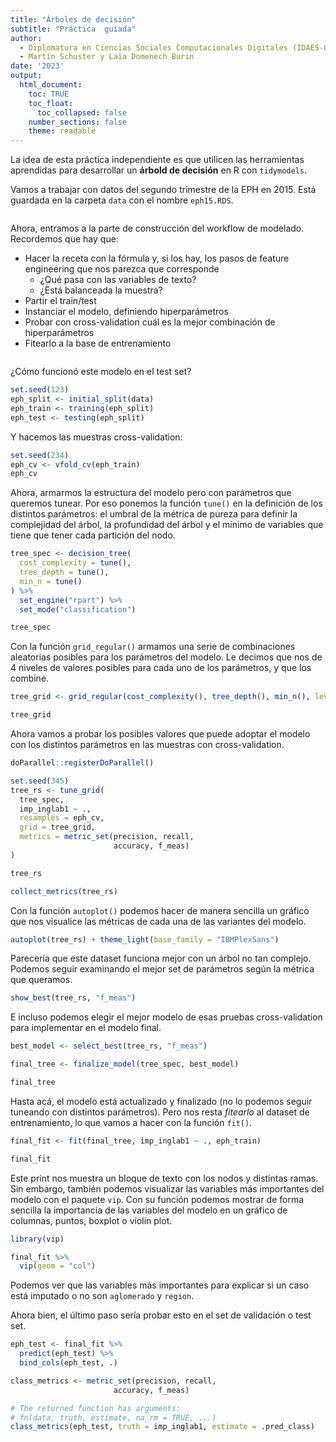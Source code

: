 ```yaml
---
title: "Árboles de decisión"
subtitle: "Práctica  guiada"
author: 
  - Diplomatura en Ciencias Sociales Computacionales Digitales (IDAES-UNSAM)
  - Martín Schuster y Laia Domenech Burin
date: '2023'
output: 
  html_document:
    toc: TRUE
    toc_float:
      toc_collapsed: false
    number_sections: false
    theme: readable
---
```


La idea de esta práctica independiente es que utilicen las herramientas aprendidas para desarrollar un **árbold de decisión** en R con `tidymodels`.

Vamos a trabajar con datos del segundo trimestre de la EPH en 2015. Está guardada en la carpeta `data` con el nombre `eph15.RDS`.

```r

```

Ahora, entramos a la parte de construcción del workflow de modelado. Recordemos que hay que:

-   Hacer la receta con la fórmula y, si los hay, los pasos de feature engineering que nos parezca que corresponde
    -   ¿Qué pasa con las variables de texto?
    -   ¿Está balanceada la muestra?
-   Partir el train/test
-   Instanciar el modelo, definiendo hiperparámetros
-   Probar con cross-validation cuál es la mejor combinación de hiperparámetros
-   Fitearlo a la base de entrenamiento

```r
```

¿Cómo funcionó este modelo en el test set? 

```r
set.seed(123)
eph_split <- initial_split(data)
eph_train <- training(eph_split)
eph_test <- testing(eph_split)
```

Y hacemos las muestras cross-validation:

```r
set.seed(234)
eph_cv <- vfold_cv(eph_train)
eph_cv
```

Ahora, armarmos la estructura del modelo pero con parámetros que queremos tunear. Por eso ponemos la función `tune()` en la definición de los distintos parámetros: el umbral de la métrica de pureza para definir la complejidad del árbol, la profundidad del árbol y el mínimo de variables que tiene que tener cada partición del nodo.

```r
tree_spec <- decision_tree(
  cost_complexity = tune(),
  tree_depth = tune(),
  min_n = tune()
) %>%
  set_engine("rpart") %>%
  set_mode("classification")

tree_spec
```

Con la función `grid_regular()` armamos una serie de combinaciones aleatorias posibles para los parámetros del modelo. Le decimos que nos de 4 niveles de valores posibles para cada uno de los parámetros, y que los combine.

```r
tree_grid <- grid_regular(cost_complexity(), tree_depth(), min_n(), levels = 4)

tree_grid
```

Ahora vamos a probar los posibles valores que puede adoptar el modelo con los distintos parámetros en las muestras con cross-validation.

```r
doParallel::registerDoParallel()

set.seed(345)
tree_rs <- tune_grid(
  tree_spec,
  imp_inglab1 ~ .,
  resamples = eph_cv,
  grid = tree_grid,
  metrics = metric_set(precision, recall,
                       accuracy, f_meas)
)

tree_rs

```

```r
collect_metrics(tree_rs)
```

Con la función `autoplot()` podemos hacer de manera sencilla un gráfico que nos visualice las métricas de cada una de las variantes del modelo.

```r
autoplot(tree_rs) + theme_light(base_family = "IBMPlexSans")
```

Parecería que este dataset funciona mejor con un árbol no tan complejo. Podemos seguir examinando el mejor set de parámetros según la métrica que queramos.

```r
show_best(tree_rs, "f_meas")
```

E incluso podemos elegir el mejor modelo de esas pruebas cross-validation para implementar en el modelo final.

```r
best_model <- select_best(tree_rs, "f_meas")

final_tree <- finalize_model(tree_spec, best_model)

final_tree
```

Hasta acá, el modelo está actualizado y finalizado (no lo podemos seguir tuneando con distintos parámetros). Pero nos resta *fitearlo* al dataset de entrenamiento, lo que vamos a hacer con la función `fit()`.

```r
final_fit <- fit(final_tree, imp_inglab1 ~ ., eph_train)

final_fit
```

Este print nos muestra un bloque de texto con los nodos y distintas ramas. Sin embargo, también podemos visualizar las variables más importantes del modelo con el paquete `vip`. Con su función podemos mostrar de forma sencilla la importancia de las variables del modelo en un gráfico de columnas, puntos, boxplot o violin plot.

```r
library(vip)

final_fit %>%
  vip(geom = "col")
```

Podemos ver que las variables más importantes para explicar si un caso está imputado o no son `aglomerado` y `region`.

Ahora bien, el último paso sería probar esto en el set de validación o test set.

```r
eph_test <- final_fit %>%
  predict(eph_test) %>%
  bind_cols(eph_test, .)
```

```r
class_metrics <- metric_set(precision, recall,
                       accuracy, f_meas)

# The returned function has arguments:
# fn(data, truth, estimate, na_rm = TRUE, ...)
class_metrics(eph_test, truth = imp_inglab1, estimate = .pred_class)
```
